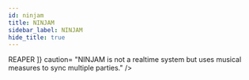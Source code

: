```yaml
---
id: ninjam
title: NINJAM
sidebar_label: NINJAM
hide_title: true
---
```


<div>
    <WikiEntry 
        title= "NINJAM" 
        pic_url= "https://www.cockos.com/images/rooster.gif" 
        description= "NINJAM is open source (GPL) software to allow people to make real music together via the Internet. NINJAM uses compressed audio which allows it to work with any instrument or combination of instruments. The NINJAM client records and streams synchronized intervals of music between participants. Just as the interval finishes recording, it begins playing on everyone else's client."
        developer= "Cockos Incorporated"
        website= "https://www.cockos.com/ninjam/"
        support= "https://www.cockos.com/ninjam/server-guide.php"
        protocol= "Audio"
        os_support= "Windows, macOS and Linux"
        pricing= "Free"
        sign_up= "No"
        hosting= "Yes"
        // rec_speed= ""
        req_speed= "4 person jam ~1mbps, 8 person jam ~3mbps"
        max_qual= "OGG Vorbis Compressed"
        latency= "Measured in musical measures"
        last_update= "Recently updated"
        open_source= "Yes"
        repo= "https://github.com/justinfrankel/ninjam"
        ease= "NINJAM requires some terminal commands to operate the server as well as a basic understanding of DAWs (REAPER). The client is a plugin loaded by REAPER that then connects to a server."
        issues= ""
        info= {[ "This is not a standalone application but actually a plugin for ", <a href='https://www.reaper.fm/'>REAPER</a> ]}
        caution= "NINJAM is not a realtime system but uses musical measures to sync multiple parties."
    />
</div>